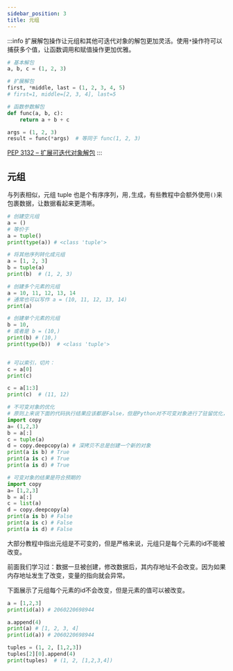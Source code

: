 ```yaml
---
sidebar_position: 3
title: 元组
---
```

:::info
扩展解包操作让元组和其他可迭代对象的解包更加灵活。使用`*`操作符可以捕获多个值，让函数调用和赋值操作更加优雅。

```python
# 基本解包
a, b, c = (1, 2, 3)

# 扩展解包
first, *middle, last = (1, 2, 3, 4, 5)
# first=1, middle=[2, 3, 4], last=5

# 函数参数解包
def func(a, b, c):
    return a + b + c

args = (1, 2, 3)
result = func(*args)  # 等同于 func(1, 2, 3)
```

[PEP 3132 – 扩展可迭代对象解包](https://peps.python.org/pep-3132/)
:::
## 元组

与列表相似，元组 tuple 也是个有序序列，用`,`生成，有些教程中会额外使用`()`来包裹数据，让数据看起来更清晰。

```python showLineNumbers
# 创建空元组
a = ()
# 等价于
a = tuple()
print(type(a)) # <class 'tuple'>

# 将其他序列转化成元组
a = [1, 2, 3]
b = tuple(a)
print(b)  # (1, 2, 3)

# 创建多个元素的元组
a = 10, 11, 12, 13, 14
# 通常也可以写作 a = (10, 11, 12, 13, 14)
print(a)

# 创建单个元素的元组
b = 10,
# 或者是 b = (10,)
print(b) # (10,)
print(type(b))  # <class 'tuple'>


# 可以索引，切片：
c = a[0]
print(c)

c = a[1:3]
print(c)  # (11, 12)

# 不可变对象的优化
# 原则上来说下面的代码执行结果应该都是False，但是Python对不可变对象进行了驻留优化，所以结果都是True。
import copy
a= (1,2,3)
b = a[:]
c = tuple(a)
d = copy.deepcopy(a) # 深拷贝不总是创建一个新的对象
print(a is b) # True
print(a is c) # True
print(a is d) # True

# 可变对象的结果是符合预期的
import copy
a= [1,2,3]
b = a[:]
c = list(a)
d = copy.deepcopy(a)
print(a is b) # False
print(a is c) # False
print(a is d) # False
```

大部分教程中指出元组是不可变的，但是严格来说，元组只是每个元素的id不能被改变。

前面我们学习过：数据一旦被创建，修改数据后，其内存地址不会改变。因为如果内存地址发生了改变，变量的指向就会异常。

下面展示了元组每个元素的id不会改变，但是元素的值可以被改变。

```python showLineNumbers
a = [1,2,3]
print(id(a)) # 2060220698944

a.append(4)
print(a) # [1, 2, 3, 4]
print(id(a)) # 2060220698944

tuples = (1, 2, [1,2,3])
tuples[2][0].append(4)
print(tuples)  # (1, 2, [1,2,3,4])
```
